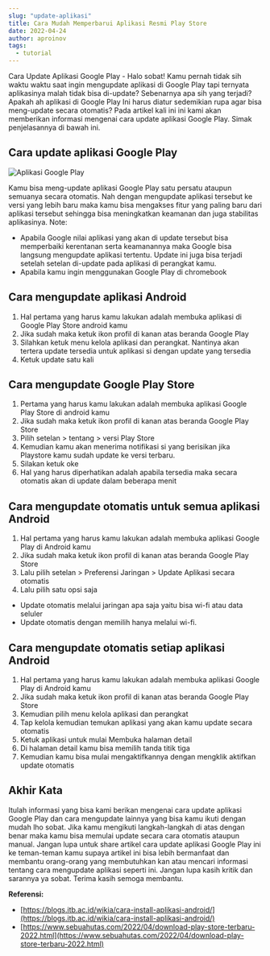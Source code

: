 ```yaml
---
slug: "update-aplikasi"
title: Cara Mudah Memperbarui Aplikasi Resmi Play Store
date: 2022-04-24
author: aproinov
tags:
  - tutorial
---
```


Cara Update Aplikasi Google Play - Halo sobat! Kamu pernah tidak sih waktu waktu saat ingin mengupdate aplikasi di Google Play tapi ternyata aplikasinya malah tidak bisa di-update? Sebenarnya apa sih yang terjadi? Apakah ah aplikasi di Google Play Ini harus diatur sedemikian rupa agar bisa meng-update secara otomatis? 
Pada artikel kali ini ini kami akan memberikan informasi mengenai cara update aplikasi Google Play. Simak penjelasannya di bawah ini.

## Cara update aplikasi Google Play 

![Aplikasi Google Play](/images/aplikasi_google_play.jpg)

Kamu bisa meng-update aplikasi Google Play satu persatu ataupun semuanya secara otomatis. Nah dengan mengupdate aplikasi tersebut ke versi yang lebih baru maka kamu bisa mengakses fitur yang paling baru dari aplikasi tersebut sehingga bisa meningkatkan keamanan dan juga stabilitas aplikasinya.
Note:

- Apabila Google nilai aplikasi yang akan di update tersebut bisa memperbaiki kerentanan serta keamanannya maka Google bisa langsung mengupdate aplikasi tertentu. Update ini juga bisa terjadi setelah setelan di-update pada aplikasi di perangkat kamu.
- Apabila kamu ingin menggunakan Google Play di chromebook

## Cara mengupdate aplikasi Android

1.	Hal pertama yang harus kamu lakukan adalah membuka aplikasi di Google Play Store android kamu
2.	Jika sudah maka ketuk ikon profil di kanan atas beranda Google Play
3.	Silahkan ketuk menu kelola aplikasi dan perangkat. Nantinya akan tertera update tersedia untuk aplikasi si dengan update yang tersedia
4.	Ketuk update satu kali

## Cara mengupdate Google Play Store

1.	Pertama yang harus kamu lakukan adalah membuka aplikasi Google Play Store di android kamu
2.	Jika sudah maka ketuk ikon profil di kanan atas beranda Google Play Store
3.	Pilih setelan > tentang > versi Play Store
4.	Kemudian kamu akan menerima notifikasi si yang berisikan jika Playstore kamu sudah update ke versi terbaru.
5.	Silakan ketuk oke
6.	Hal yang harus diperhatikan adalah apabila tersedia maka secara otomatis akan di update dalam beberapa menit

## Cara mengupdate otomatis untuk semua aplikasi Android

1.	Hal pertama yang harus kamu lakukan adalah membuka aplikasi Google Play di Android kamu
2.	Jika sudah maka ketuk ikon profil di kanan atas beranda Google Play Store
3.	Lalu pilih setelan > Preferensi Jaringan > Update Aplikasi secara otomatis
4.	Lalu pilih satu opsi saja

- Update otomatis melalui jaringan apa saja yaitu bisa wi-fi atau data seluler
- Update otomatis dengan memilih hanya melalui wi-fi. 

## Cara mengupdate otomatis setiap aplikasi Android

1.	Hal pertama yang harus kamu lakukan adalah membuka aplikasi Google Play di Android kamu
2.	Jika sudah maka ketuk ikon profil di kanan atas beranda Google Play Store
3.	Kemudian pilih menu kelola aplikasi dan perangkat
4.	Tap kelola kemudian temukan aplikasi yang akan kamu update secara otomatis
5.	Ketuk aplikasi untuk mulai Membuka halaman detail
6.	Di halaman detail kamu bisa memilih tanda titik tiga
7.	Kemudian kamu bisa mulai mengaktifkannya dengan mengklik aktifkan update otomatis

## Akhir Kata

Itulah informasi yang bisa kami berikan mengenai cara update aplikasi Google Play dan cara mengupdate lainnya yang bisa kamu ikuti dengan mudah lho sobat. Jika kamu mengikuti langkah-langkah di atas dengan benar maka kamu bisa memulai update secara cara otomatis ataupun manual.
Jangan lupa untuk share artikel cara update aplikasi Google Play ini ke teman-teman kamu supaya artikel ini bisa lebih bermanfaat dan membantu orang-orang yang membutuhkan kan atau mencari informasi tentang cara mengupdate aplikasi seperti ini.
Jangan lupa kasih kritik dan sarannya ya sobat. Terima kasih semoga membantu.

**Referensi:**

- [https://blogs.itb.ac.id/wikia/cara-install-aplikasi-android/](https://blogs.itb.ac.id/wikia/cara-install-aplikasi-android/)
- [https://www.sebuahutas.com/2022/04/download-play-store-terbaru-2022.html](https://www.sebuahutas.com/2022/04/download-play-store-terbaru-2022.html)
